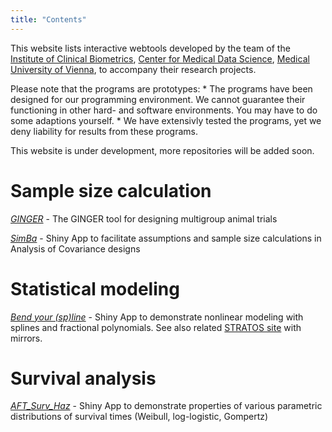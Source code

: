 ```yaml
---
title: "Contents"
---
```


This website lists interactive webtools developed by the team of the [Institute of Clinical Biometrics](https://data-science.meduniwien.ac.at/institute/klinische-biometrie), [Center for Medical Data Science](https://data-science.meduniwien.ac.at), [Medical University of Vienna](https://www.meduniwien.ac.at), to accompany their research projects.

Please note that the programs are prototypes: \* The programs have been designed for our programming environment. We cannot guarantee their functioning in other hard- and software environments. You may have to do some adaptions yourself. \* We have extensivly tested the programs, yet we deny liability for results from these programs.

This website is under development, more repositories will be added soon.

# Sample size calculation

[*GINGER*](https://clinicalbiometrics.shinyapps.io/GINGER) - The GINGER tool for designing multigroup animal trials

[*SimBa*](https://clinicalbiometrics.shinyapps.io/SimBa/) - Shiny App to facilitate assumptions and sample size calculations in Analysis of Covariance designs


# Statistical modeling

[*Bend your (sp)line*](https://clinicalbiometrics.shinyapps.io/bendyourspline) - Shiny App to demonstrate nonlinear modeling with splines and fractional polynomials. See also related [STRATOS site](https://www.stratos-initiative.org/en/node/91) with mirrors.

# Survival analysis

[*AFT_Surv_Haz*](https://bendyourspline1.shinyapps.io/AFT_Surv_Haz/)  - Shiny App to demonstrate properties of various parametric distributions of survival times (Weibull, log-logistic, Gompertz)
